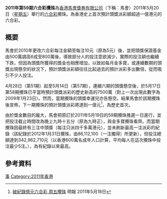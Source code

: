 '''2011年第59期六合彩攪珠'''為[[香港賽馬會|香港馬會獎券有限公司]]（下稱：馬會）2011年5月20日（[[星期五|星期五]]）舉行的[[六合彩|六合彩]]攪珠。為香港史上首次預計頭獎派彩額超過一億港元的六合彩。

==概要==
馬會於2010年更改六合彩每注金額至每注10元（原為5元）後，並把頭獎保證基金由500萬調高6成至800萬後，導致部分人的投注意欲減少，實際的投注額也繼續下跌，但因為頭獎所獲得的獎金也相應增加，以致如每月金多寶，或連續數期的頭獎出現懸空的狀況下，預計頭獎派彩額往往比起過去的預計派彩多出數倍，從而吸引不少人投注。

4月28日（第51期）起至5月14日（第57期），連續六期的頭獎懸空後，於5月17日第58期攪珠已平當時預計頭獎派彩的歷史新高的7500萬（對上一次出現此數字為2009年1月23日）。然而，當期攪珠的頭獎幸運兒亦告懸空。結果馬會於該期攪珠後宣佈，下一期攪珠的預計頭獎派彩將達到一億元<ref>[http://news.mingpao.com/20110518/gcb1.htm 破紀錄億元六合彩 周五攪珠] {{Wayback|url=http://news.mingpao.com/20110518/gcb1.htm |date=20110830004830 }} 明報 2011年5月18日</ref>，為歷史首次。

由於獎金數目的龐大，馬會把原訂於2011年5月19日的59期攪珠推遲一日進行，並把投注截止時間改為晚上九時十五分（原為九時正），與金多寶攪珠看齊。而當期攪珠因最終有三注中頭獎（每注只派四千多萬港元），並未刷新最高一注派彩的紀錄（該紀錄於2012年1月31日攪珠，由86,112,100（一注獨得）所更新），但投注總額達到342,962,710元（以香港600萬名成年人口計算，平均每人在這次攪珠中投注最少5注。），為有紀錄以來最高。

==參考資料==
{{reflist}}

{{香港社會小作品}}

[[Category:六合彩|事]]
[[Category:2011年香港|Category:2011年香港]]